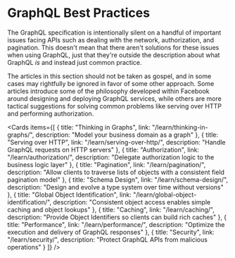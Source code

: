 
# GraphQL Best Practices

The GraphQL specification is intentionally silent on a handful of important
issues facing APIs such as dealing with the network, authorization, and
pagination. This doesn't mean that there aren't solutions for these issues when
using GraphQL, just that they're outside the description about what GraphQL _is_
and instead just common practice.

The articles in this section should not be taken as gospel, and in some cases
may rightfully be ignored in favor of some other approach. Some articles
introduce some of the philosophy developed within Facebook around designing and
deploying GraphQL services, while others are more tactical suggestions for
solving common problems like serving over HTTP and performing authorization.

<Cards
  items={[
    {
      title: "Thinking in Graphs",
      link: "/learn/thinking-in-graphs/",
      description: "Model your business domain as a graph"
    },
    {
      title: "Serving over HTTP",
      link: "/learn/serving-over-http/",
      description: "Handle GraphQL requests on HTTP servers"
    },
    {
      title: "Authorization",
      link: "/learn/authorization/",
      description: "Delegate authorization logic to the business logic layer"
    },
    {
      title: "Pagination",
      link: "/learn/pagination/",
      description:
        "Allow clients to traverse lists of objects with a consistent field pagination model"
    },
    {
      title: "Schema Design",
      link: "/learn/schema-design/",
      description: "Design and evolve a type system over time without versions"
    },
    {
      title: "Global Object Identification",
      link: "/learn/global-object-identification/",
      description:
        "Consistent object access enables simple caching and object lookups"
    },
    {
      title: "Caching",
      link: "/learn/caching/",
      description: "Provide Object Identifiers so clients can build rich caches"
    },
    {
      title: "Performance",
      link: "/learn/performance/",
      description: "Optimize the execution and delivery of GraphQL responses"
    },
    {
      title: "Security",
      link: "/learn/security/",
      description: "Protect GraphQL APIs from malicious operations"
    }
  ]}
/>

